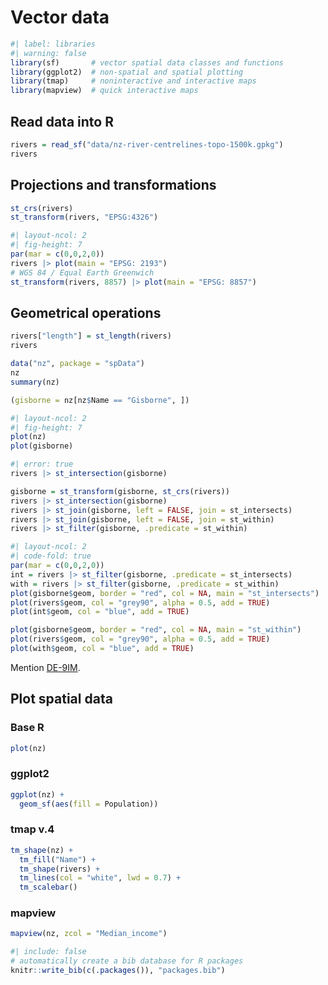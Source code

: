 # Vector data

```r
#| label: libraries
#| warning: false
library(sf)       # vector spatial data classes and functions
library(ggplot2)  # non-spatial and spatial plotting
library(tmap)     # noninteractive and interactive maps
library(mapview)  # quick interactive maps
```

## Read data into R

```r
rivers = read_sf("data/nz-river-centrelines-topo-1500k.gpkg")
rivers
```

## Projections and transformations

```r
st_crs(rivers)
st_transform(rivers, "EPSG:4326")
```

```r
#| layout-ncol: 2
#| fig-height: 7
par(mar = c(0,0,2,0))
rivers |> plot(main = "EPSG: 2193")
# WGS 84 / Equal Earth Greenwich
st_transform(rivers, 8857) |> plot(main = "EPSG: 8857")
```

## Geometrical operations

```r
rivers["length"] = st_length(rivers)
rivers
```

```r
data("nz", package = "spData")
nz
summary(nz)
```

```r
(gisborne = nz[nz$Name == "Gisborne", ])
```

```r
#| layout-ncol: 2
#| fig-height: 7
plot(nz)
plot(gisborne)
```

```r
#| error: true
rivers |> st_intersection(gisborne)
```

```r
gisborne = st_transform(gisborne, st_crs(rivers))
rivers |> st_intersection(gisborne)
rivers |> st_join(gisborne, left = FALSE, join = st_intersects)
rivers |> st_join(gisborne, left = FALSE, join = st_within)
rivers |> st_filter(gisborne, .predicate = st_within)
```

```r
#| layout-ncol: 2
#| code-fold: true
par(mar = c(0,0,2,0))
int = rivers |> st_filter(gisborne, .predicate = st_intersects)
with = rivers |> st_filter(gisborne, .predicate = st_within)
plot(gisborne$geom, border = "red", col = NA, main = "st_intersects")
plot(rivers$geom, col = "grey90", alpha = 0.5, add = TRUE)
plot(int$geom, col = "blue", add = TRUE)

plot(gisborne$geom, border = "red", col = NA, main = "st_within")
plot(rivers$geom, col = "grey90", alpha = 0.5, add = TRUE)
plot(with$geom, col = "blue", add = TRUE)
```

Mention [DE-9IM](https://en.wikipedia.org/wiki/DE-9IM).

## Plot spatial data

### Base R

```r
plot(nz)
```

### ggplot2

```r
ggplot(nz) +
  geom_sf(aes(fill = Population))
```

### tmap v.4

```r
tm_shape(nz) +
  tm_fill("Name") +
  tm_shape(rivers) +
  tm_lines(col = "white", lwd = 0.7) +
  tm_scalebar()
```

### mapview

```r
mapview(nz, zcol = "Median_income")
```

```r
#| include: false
# automatically create a bib database for R packages
knitr::write_bib(c(.packages()), "packages.bib")
```

